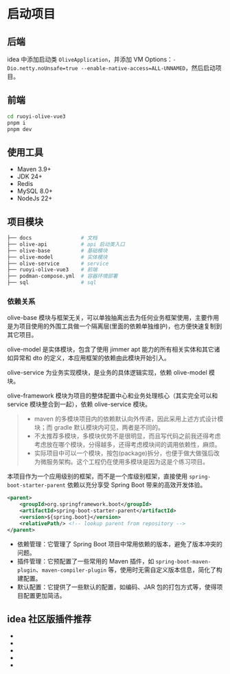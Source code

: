# 启动项目

## 后端

idea 中添加启动类 `OliveApplication`，并添加 VM Options：`-Dio.netty.noUnsafe=true --enable-native-access=ALL-UNNAMED`，然后启动项目。

## 前端

```bash
cd ruoyi-olive-vue3
pnpm i
pnpm dev
```

## 使用工具

- Maven 3.9+
- JDK 24+
- Redis
- MySQL 8.0+
- NodeJs 22+

## 项目模块

```bash
├── docs                # 文档
├── olive-api           # api 启动类入口
├── olive-base          # 基础模块
├── olive-model         # 实体模块
├── olive-service       # service
├── ruoyi-olive-vue3    # 前端
├── podman-compose.yml  # 容器环境部署
├── sql                 # sql
```

### 依赖关系

olive-base 模块与框架无关，可以单独抽离出去为任何业务框架使用，主要作用是为项目使用的外围工具做一个隔离层(里面的依赖单独维护)，也方便快速复制到其它项目。

olive-model 是实体模块，包含了使用 jimmer apt 能力的所有相关实体和其它诸如异常和 dto 的定义，本应用框架的依赖由此模块开始引入。

olive-service 为业务实现模块，是业务的具体逻辑实现，依赖 olive-model 模块。

olive-framework 模块为项目的整体配置中心和业务处理核心（其实完全可以和 service 模块整合到一起），依赖 olive-service 模块。

> - maven 的多模块项目内的依赖默认向外传递，因此采用上述方式设计模块；而 gradle 默认模块内可见，两者是不同的。
> - 不太推荐多模块，多模块优势不是很明显，而且写代码之前我还得考虑考虑放在哪个模块，分得越多，还得考虑模块间的调用依赖性，麻烦。
> - 实际项目中可以一个模块，按包(package)拆分，也便于做大做强后改为微服务架构。这个工程仍在使用多模块是因为这是个练习项目。

本项目作为一个应用级别的框架，而不是一个库级别框架，直接使用 `spring-boot-starter-parent` 依赖以充分享受 Spring Boot 带来的高效开发体验。

```xml title="pom.xml"
<parent>
    <groupId>org.springframework.boot</groupId>
    <artifactId>spring-boot-starter-parent</artifactId>
    <version>${spring.boot}</version>
    <relativePath/> <!-- lookup parent from repository -->
</parent>
```

- 依赖管理：它管理了 Spring Boot 项目中常用依赖的版本，避免了版本冲突的问题。
- 插件管理：它预配置了一些常用的 Maven 插件，如 `spring-boot-maven-plugin`、`maven-compiler-plugin` 等，使用时无需自定义版本信息，简化了构建配置。
- 默认配置：它提供了一些默认的配置，如编码、JAR 包的打包方式等，使得项目配置更加简洁。

## idea 社区版插件推荐

- []()
- []()
- []()
- []()
- []()